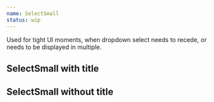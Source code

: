 ```yaml
---
name: SelectSmall
status: wip
---
```



Used for tight UI moments, when dropdown select needs to recede, or needs to be
displayed in multiple.

## SelectSmall with title

<Playground>
  <SelectSmall
    options={[
      {
        text: "Price",
        value: "price",
      },
      {
        text: "Estimate with additional details",
        value: "estimate",
      },
    ]}
    title="Sort"
  />
</Playground>

## SelectSmall without title

<Playground>
  <SelectSmall
    options={[
      {
        text: "First option",
        value: "firstOption",
      },
      {
        text: "Second option",
        value: "secondOption",
      },
    ]}
    selected="secondOption"
  />
</Playground>
